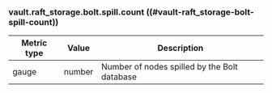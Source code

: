 ### vault.raft_storage.bolt.spill.count ((#vault-raft_storage-bolt-spill-count))

Metric type | Value   | Description
----------- | ------- | -----------
gauge       | number  | Number of nodes spilled by the Bolt database